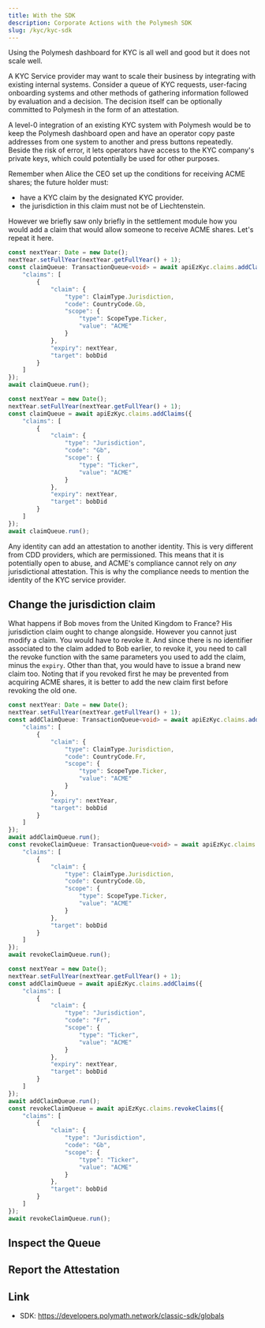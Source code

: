 ```yaml
---
title: With the SDK
description: Corporate Actions with the Polymesh SDK
slug: /kyc/kyc-sdk
---
```



Using the Polymesh dashboard for KYC is all well and good but it does not scale well.

A KYC Service provider may want to scale their business by integrating with existing internal systems. Consider a queue of KYC requests, user-facing onboarding systems and other methods of gathering information followed by evaluation and a decision. The decision itself can be optionally committed to Polymesh in the form of an attestation.

A level-0 integration of an existing KYC system with Polymesh would be to keep the Polymesh dashboard open and have an operator copy paste addresses from one system to another and press buttons repeatedly. Beside the risk of error, it lets operators have access to the KYC company's private keys, which could potentially be used for other purposes.

Remember when Alice the CEO set up the conditions for receiving ACME shares; the future holder must:

* have a KYC claim by the designated KYC provider.
* the jurisdiction in this claim must not be of Liechtenstein.

However we briefly saw only briefly in the settlement module how you would add a claim that would allow someone to receive ACME shares. Let's repeat it here.

<MultiCodeBlock>

```typescript
const nextYear: Date = new Date();
nextYear.setFullYear(nextYear.getFullYear() + 1);
const claimQueue: TransactionQueue<void> = await apiEzKyc.claims.addClaims({
    "claims": [
        {
            "claim": {
                "type": ClaimType.Jurisdiction,
                "code": CountryCode.Gb,
                "scope": {
                    "type": ScopeType.Ticker,
                    "value": "ACME"
                }
            },
            "expiry": nextYear,
            "target": bobDid
        }
    ]
});
await claimQueue.run();
```

```javascript
const nextYear = new Date();
nextYear.setFullYear(nextYear.getFullYear() + 1);
const claimQueue = await apiEzKyc.claims.addClaims({
    "claims": [
        {
            "claim": {
                "type": "Jurisdiction",
                "code": "Gb",
                "scope": {
                    "type": "Ticker",
                    "value": "ACME"
                }
            },
            "expiry": nextYear,
            "target": bobDid
        }
    ]
});
await claimQueue.run();
```

</MultiCodeBlock>

Any identity can add an attestation to another identity. This is very different from CDD providers, which are permissioned. This means that it is potentially open to abuse, and ACME's compliance cannot rely on _any_ jurisdictional attestation. This is why the compliance needs to mention the identity of the KYC service provider.

## Change the jurisdiction claim

What happens if Bob moves from the United Kingdom to France? His jurisdiction claim ought to change alongside. However you cannot just modify a claim. You would have to revoke it. And since there is no identifier associated to the claim added to Bob earlier, to revoke it, you need to call the revoke function with the same parameters you used to add the claim, minus the `expiry`. Other than that, you would have to issue a brand new claim too. Noting that if you revoked first he may be prevented from acquiring ACME shares, it is better to add the new claim first before revoking the old one.

<MultiCodeBlock>

```typescript
const nextYear: Date = new Date();
nextYear.setFullYear(nextYear.getFullYear() + 1);
const addClaimQueue: TransactionQueue<void> = await apiEzKyc.claims.addClaims({
    "claims": [
        {
            "claim": {
                "type": ClaimType.Jurisdiction,
                "code": CountryCode.Fr,
                "scope": {
                    "type": ScopeType.Ticker,
                    "value": "ACME"
                }
            },
            "expiry": nextYear,
            "target": bobDid
        }
    ]
});
await addClaimQueue.run();
const revokeClaimQueue: TransactionQueue<void> = await apiEzKyc.claims.revokeClaims({
    "claims": [
        {
            "claim": {
                "type": ClaimType.Jurisdiction,
                "code": CountryCode.Gb,
                "scope": {
                    "type": ScopeType.Ticker,
                    "value": "ACME"
                }
            },
            "target": bobDid
        }
    ]
});
await revokeClaimQueue.run();
```

```javascript
const nextYear = new Date();
nextYear.setFullYear(nextYear.getFullYear() + 1);
const addClaimQueue = await apiEzKyc.claims.addClaims({
    "claims": [
        {
            "claim": {
                "type": "Jurisdiction",
                "code": "Fr",
                "scope": {
                    "type": "Ticker",
                    "value": "ACME"
                }
            },
            "expiry": nextYear,
            "target": bobDid
        }
    ]
});
await addClaimQueue.run();
const revokeClaimQueue = await apiEzKyc.claims.revokeClaims({
    "claims": [
        {
            "claim": {
                "type": "Jurisdiction",
                "code": "Gb",
                "scope": {
                    "type": "Ticker",
                    "value": "ACME"
                }
            },
            "target": bobDid
        }
    ]
});
await revokeClaimQueue.run();
```

</MultiCodeBlock>


## Inspect the Queue

## Report the Attestation

## Link

- SDK: https://developers.polymath.network/classic-sdk/globals
